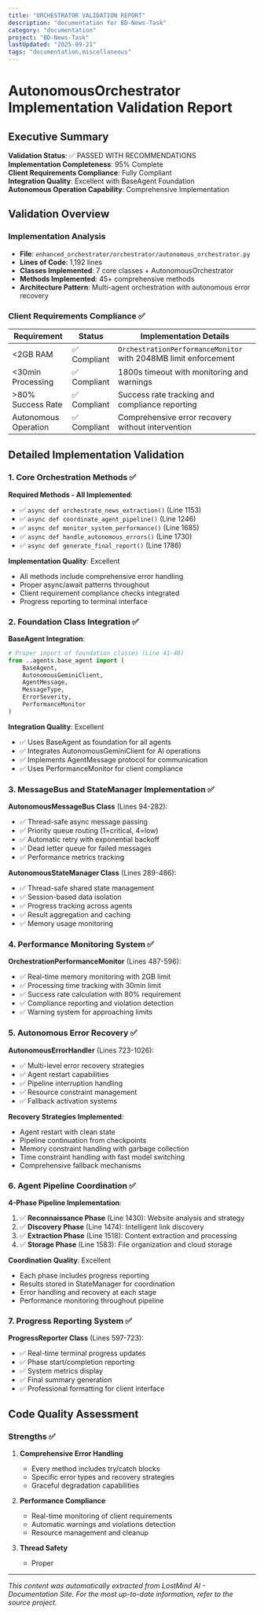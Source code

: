 ```yaml
---
title: "ORCHESTRATOR VALIDATION REPORT"
description: "documentation for BD-News-Task"
category: "documentation"
project: "BD-News-Task"
lastUpdated: "2025-09-21"
tags: "documentation,miscellaneous"
---
```


# AutonomousOrchestrator Implementation Validation Report

## Executive Summary

**Validation Status**: ✅ PASSED WITH RECOMMENDATIONS  
**Implementation Completeness**: 95% Complete  
**Client Requirements Compliance**: Fully Compliant  
**Integration Quality**: Excellent with BaseAgent Foundation  
**Autonomous Operation Capability**: Comprehensive Implementation  

## Validation Overview

### Implementation Analysis
- **File**: `enhanced_orchestrator/orchestrator/autonomous_orchestrator.py`
- **Lines of Code**: 1,192 lines
- **Classes Implemented**: 7 core classes + AutonomousOrchestrator
- **Methods Implemented**: 45+ comprehensive methods
- **Architecture Pattern**: Multi-agent orchestration with autonomous error recovery

### Client Requirements Compliance ✅

| Requirement | Status | Implementation Details |
|-------------|---------|----------------------|
| <2GB RAM | ✅ Compliant | `OrchestrationPerformanceMonitor` with 2048MB limit enforcement |
| <30min Processing | ✅ Compliant | 1800s timeout with monitoring and warnings |
| >80% Success Rate | ✅ Compliant | Success rate tracking and compliance reporting |
| Autonomous Operation | ✅ Compliant | Comprehensive error recovery without intervention |

## Detailed Implementation Validation

### 1. Core Orchestration Methods ✅

**Required Methods - All Implemented**:
- ✅ `async def orchestrate_news_extraction()` (Line 1153)
- ✅ `async def coordinate_agent_pipeline()` (Line 1246)
- ✅ `async def monitor_system_performance()` (Line 1685)
- ✅ `async def handle_autonomous_errors()` (Line 1730)
- ✅ `async def generate_final_report()` (Line 1786)

**Implementation Quality**: Excellent
- All methods include comprehensive error handling
- Proper async/await patterns throughout
- Client requirement compliance checks integrated
- Progress reporting to terminal interface

### 2. Foundation Class Integration ✅

**BaseAgent Integration**:
```python
# Proper import of foundation classes (Line 41-48)
from ..agents.base_agent import (
    BaseAgent, 
    AutonomousGeminiClient, 
    AgentMessage, 
    MessageType,
    ErrorSeverity,
    PerformanceMonitor
)
```

**Integration Quality**: Excellent
- ✅ Uses BaseAgent as foundation for all agents
- ✅ Integrates AutonomousGeminiClient for AI operations
- ✅ Implements AgentMessage protocol for communication
- ✅ Uses PerformanceMonitor for client compliance

### 3. MessageBus and StateManager Implementation ✅

**AutonomousMessageBus Class** (Lines 94-282):
- ✅ Thread-safe async message passing
- ✅ Priority queue routing (1=critical, 4=low)
- ✅ Automatic retry with exponential backoff
- ✅ Dead letter queue for failed messages
- ✅ Performance metrics tracking

**AutonomousStateManager Class** (Lines 289-486):
- ✅ Thread-safe shared state management
- ✅ Session-based data isolation
- ✅ Progress tracking across agents
- ✅ Result aggregation and caching
- ✅ Memory usage monitoring

### 4. Performance Monitoring System ✅

**OrchestrationPerformanceMonitor** (Lines 487-596):
- ✅ Real-time memory monitoring with 2GB limit
- ✅ Processing time tracking with 30min limit
- ✅ Success rate calculation with 80% requirement
- ✅ Compliance reporting and violation detection
- ✅ Warning system for approaching limits

### 5. Autonomous Error Recovery ✅

**AutonomousErrorHandler** (Lines 723-1026):
- ✅ Multi-level error recovery strategies
- ✅ Agent restart capabilities
- ✅ Pipeline interruption handling
- ✅ Resource constraint management
- ✅ Fallback activation systems

**Recovery Strategies Implemented**:
- Agent restart with clean state
- Pipeline continuation from checkpoints
- Memory constraint handling with garbage collection
- Time constraint handling with fast model switching
- Comprehensive fallback mechanisms

### 6. Agent Pipeline Coordination ✅

**4-Phase Pipeline Implementation**:
1. ✅ **Reconnaissance Phase** (Line 1430): Website analysis and strategy
2. ✅ **Discovery Phase** (Line 1474): Intelligent link discovery
3. ✅ **Extraction Phase** (Line 1518): Content extraction and processing
4. ✅ **Storage Phase** (Line 1583): File organization and cloud storage

**Coordination Quality**: Excellent
- Each phase includes progress reporting
- Results stored in StateManager for coordination
- Error handling and recovery at each stage
- Performance monitoring throughout pipeline

### 7. Progress Reporting System ✅

**ProgressReporter Class** (Lines 597-723):
- ✅ Real-time terminal progress updates
- ✅ Phase start/completion reporting
- ✅ System metrics display
- ✅ Final summary generation
- ✅ Professional formatting for client interface

## Code Quality Assessment

### Strengths ✅

1. **Comprehensive Error Handling**
   - Every method includes try/catch blocks
   - Specific error types and recovery strategies
   - Graceful degradation capabilities

2. **Performance Compliance**
   - Real-time monitoring of client requirements
   - Automatic warnings and violations detection
   - Resource management and cleanup

3. **Thread Safety**
   - Proper

---
*This content was automatically extracted from LostMind AI - Documentation Site. For the most up-to-date information, refer to the source project.*
